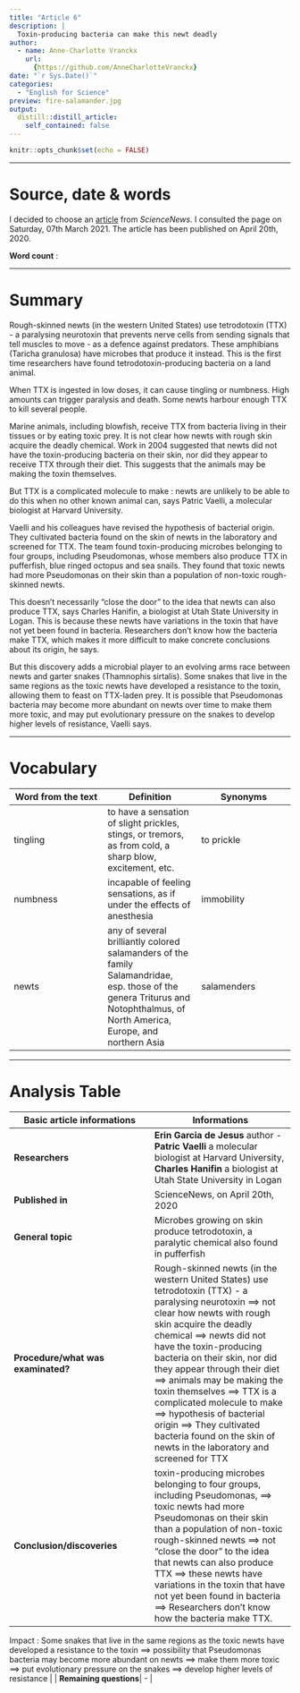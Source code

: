 ```yaml
---
title: "Article 6"
description: |
  Toxin-producing bacteria can make this newt deadly
author:
  - name: Anne-Charlotte Vranckx
    url:
      {https://github.com/AnneCharlotteVranckx}
date: "`r Sys.Date()`"
categories:
  - "English for Science"
preview: fire-salamander.jpg
output:
  distill::distill_article:
    self_contained: false
---
```


```r
knitr::opts_chunk$set(echo = FALSE)
```

***
# Source, date & words

I decided to choose an [article](https://www.sciencenews.org/article/toxin-producing-skin-bacteria-can-make-newt-deadly-poisonous) from *ScienceNews*.
I consulted the page on Saturday, 07th March 2021.
The article has been published on April 20th, 2020.

**Word count** : 

***
# Summary

Rough-skinned newts (in the western United States) use tetrodotoxin (TTX) - a paralysing neurotoxin that prevents nerve cells from sending signals that tell muscles to move - as a defence against predators. These amphibians (Taricha granulosa) have microbes that produce it instead. This is the first time researchers have found tetrodotoxin-producing bacteria on a land animal.

When TTX is ingested in low doses, it can cause tingling or numbness. High amounts can trigger paralysis and death. Some newts harbour enough TTX to kill several people.

Marine animals, including blowfish, receive TTX from bacteria living in their tissues or by eating toxic prey. It is not clear how newts with rough skin acquire the deadly chemical. Work in 2004 suggested that newts did not have the toxin-producing bacteria on their skin, nor did they appear to receive TTX through their diet. This suggests that the animals may be making the toxin themselves.

But TTX is a complicated molecule to make : newts are unlikely to be able to do this when no other known animal can, says Patric Vaelli, a molecular biologist at Harvard University. 

Vaelli and his colleagues have revised the hypothesis of bacterial origin. They cultivated bacteria found on the skin of newts in the laboratory and screened for TTX. The team found toxin-producing microbes belonging to four groups, including Pseudomonas, whose members also produce TTX in pufferfish, blue ringed octopus and sea snails. They found that toxic newts had more Pseudomonas on their skin than a population of non-toxic rough-skinned newts.

This doesn't necessarily "close the door" to the idea that newts can also produce TTX, says Charles Hanifin, a biologist at Utah State University in Logan. This is because these newts have variations in the toxin that have not yet been found in bacteria. Researchers don't know how the bacteria make TTX, which makes it more difficult to make concrete conclusions about its origin, he says.   

But this discovery adds a microbial player to an evolving arms race between newts and garter snakes (Thamnophis sirtalis). Some snakes that live in the same regions as the toxic newts have developed a resistance to the toxin, allowing them to feast on TTX-laden prey. It is possible that Pseudomonas bacteria may become more abundant on newts over time to make them more toxic, and may put evolutionary pressure on the snakes to develop higher levels of resistance, Vaelli says.

***
# Vocabulary

| Word from the text | Definition | Synonyms |
|-----|-----|-----|
| tingling | to have a sensation of slight prickles, stings, or tremors, as from cold, a sharp blow, excitement, etc. | to prickle |
| numbness | incapable of feeling sensations, as if under the effects of anesthesia | immobility |
| newts | any of several brilliantly colored salamanders of the family Salamandridae, esp. those of the genera Triturus and Notophthalmus, of North America, Europe, and northern Asia | salamenders |

***
# Analysis Table

| **Basic article informations**      | **Informations** |
| ----- | ----- |
| **Researchers** | **Erin Garcia de Jesus** author - **Patric Vaelli** a molecular biologist at Harvard University, **Charles Hanifin** a biologist at Utah State University in Logan |
| **Published in**  | ScienceNews, on April 20th, 2020 |  
| **General topic** | Microbes growing on skin produce tetrodotoxin, a paralytic chemical also found in pufferfish |
| **Procedure/what was examinated?** | Rough-skinned newts (in the western United States) use tetrodotoxin (TTX) - a paralysing neurotoxin ==> not clear how newts with rough skin acquire the deadly chemical ==> newts did not have the toxin-producing bacteria on their skin, nor did they appear through their diet ==> animals may be making the toxin themselves ==> TTX is a complicated molecule to make ==> hypothesis of bacterial origin ==> They cultivated bacteria found on the skin of newts in the laboratory and screened for TTX |
| **Conclusion/discoveries** | toxin-producing microbes belonging to four groups, including Pseudomonas, ==> toxic newts had more Pseudomonas on their skin than a population of non-toxic rough-skinned newts ==> not "close the door" to the idea that newts can also produce TTX ==> these newts have variations in the toxin that have not yet been found in bacteria ==> Researchers don't know how the bacteria make TTX.   

Impact : Some snakes that live in the same regions as the toxic newts have developed a resistance to the toxin ==> possibility that Pseudomonas bacteria may become more abundant on newts ==> make them more toxic ==> put evolutionary pressure on the snakes ==> develop higher levels of resistance |
| **Remaining questions**| - |

